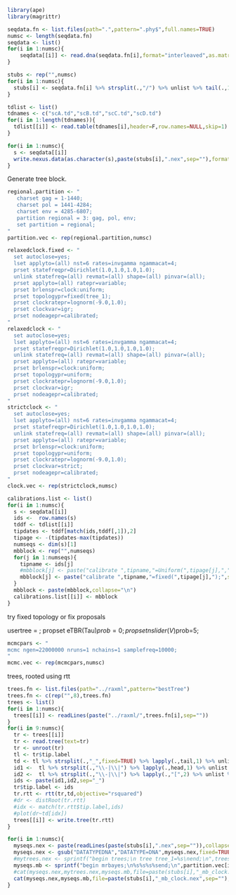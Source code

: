 ```r
library(ape)
library(magrittr)
```


```r
seqdata.fn <- list.files(path=".",pattern=".phy$",full.names=TRUE)
numsc <- length(seqdata.fn)
seqdata <- list()
for(i in 1:numsc){
    seqdata[[i]] <- read.dna(seqdata.fn[i],format="interleaved",as.matrix=FALSE) # NB as.matrix=FALSE required for NEXUS output as below
}
```

```r
stubs <- rep("",numsc)
for(i in 1:numsc){
  stubs[i] <- seqdata.fn[i] %>% strsplit(.,"/") %>% unlist %>% tail(.,1) %>% strsplit(.,".",fixed=TRUE) %>% unlist %>% head(.,1)
}
```

```r
tdlist <- list()
tdnames <- c("scA.td","scB.td","scC.td","scD.td")
for(i in 1:length(tdnames)){
  tdlist[[i]] <- read.table(tdnames[i],header=F,row.names=NULL,skip=1)
}
```

```r
for(i in 1:numsc){
  s <- seqdata[[i]]
  write.nexus.data(as.character(s),paste(stubs[i],".nex",sep=""),format="dna",interleaved=FALSE)
}
```

Generate tree block.

```r
regional.partition <- "
   charset gag = 1-1440;
   charset pol = 1441-4284;
   charset env = 4285-6807;
   partition regional = 3: gag, pol, env;
   set partition = regional;
"
partition.vec <- rep(regional.partition,numsc)
```

```r
relaxedclock.fixed <- "
  set autoclose=yes;
  lset applyto=(all) nst=6 rates=invgamma ngammacat=4;
  prset statefreqpr=Dirichlet(1.0,1.0,1.0,1.0);
  unlink statefreq=(all) revmat=(all) shape=(all) pinvar=(all);
  prset applyto=(all) ratepr=variable;
  prset brlenspr=clock:uniform;
  prset topologypr=fixed(tree_1);
  prset clockratepr=lognorm(-9.0,1.0);
  prset clockvar=igr;
  prset nodeagepr=calibrated;
"
relaxedclock <- "
  set autoclose=yes;
  lset applyto=(all) nst=6 rates=invgamma ngammacat=4;
  prset statefreqpr=Dirichlet(1.0,1.0,1.0,1.0);
  unlink statefreq=(all) revmat=(all) shape=(all) pinvar=(all);
  prset applyto=(all) ratepr=variable;
  prset brlenspr=clock:uniform;
  prset topologypr=uniform;
  prset clockratepr=lognorm(-9.0,1.0);
  prset clockvar=igr;
  prset nodeagepr=calibrated;
"
strictclock <- "
  set autoclose=yes;
  lset applyto=(all) nst=6 rates=invgamma ngammacat=4;
  prset statefreqpr=Dirichlet(1.0,1.0,1.0,1.0);
  unlink statefreq=(all) revmat=(all) shape=(all) pinvar=(all);
  prset applyto=(all) ratepr=variable;
  prset brlenspr=clock:uniform;
  prset topologypr=uniform;
  prset clockratepr=lognorm(-9.0,1.0);
  prset clockvar=strict;
  prset nodeagepr=calibrated;
"
clock.vec <- rep(strictclock,numsc)
```

```r
calibrations.list <- list()
for(i in 1:numsc){
  s <- seqdata[[i]]
  ids <-  row.names(s)
  tddf <- tdlist[[i]]
  tipdates <- tddf[match(ids,tddf[,1]),2]
  tipage <- -(tipdates-max(tipdates))
  numseqs <- dim(s)[1]
  mbblock <- rep("",numseqs)
  for(j in 1:numseqs){
    tipname <- ids[j]
    #mbblock[j] <- paste("calibrate ",tipname,"=Uniform(",tipage[j],",",tipage[j],");",sep="")
    mbblock[j] <- paste("calibrate ",tipname,"=fixed(",tipage[j],");",sep="")
  }
  mbblock <- paste(mbblock,collapse="\n")
  calibrations.list[[i]] <- mbblock
}
```

try fixed topology or fix proposals

usertree = ;
propset eTBR(Tau)$prob=0;
propset nslider(V)$prob=5;

```r
mcmcpars <- "
mcmc ngen=22000000 nruns=1 nchains=1 samplefreq=10000;
"
mcmc.vec <- rep(mcmcpars,numsc)
```

trees, rooted using rtt

```r
trees.fn <- list.files(path="../raxml",pattern="bestTree")
trees.fn <- c(rep("",8),trees.fn)
trees <- list()
for(i in 1:numsc){
  trees[[i]] <- readLines(paste("../raxml/",trees.fn[i],sep=""))
}
for(i in 9:numsc){
  tr <- trees[[i]]
  tr <- read.tree(text=tr)
  tr <- unroot(tr)
  tl <- tr$tip.label
  td <- tl %>% strsplit(.,"_",fixed=TRUE) %>% lapply(.,tail,1) %>% unlist %>% as.double
  id1 <-  tl %>% strsplit(.,"\\-|\\|") %>% lapply(.,head,1) %>% unlist %>% as.character
  id2 <-  tl %>% strsplit(.,"\\-|\\|") %>% lapply(.,"[",2) %>% unlist %>% as.character
  ids <- paste(id1,id2,sep="_")
  tr$tip.label <- ids
  tr.rtt <- rtt(tr,td,objective="rsquared")
  #dr <- distRoot(tr.rtt)
  #idx <- match(tr.rtt$tip.label,ids)
  #plot(dr~td[idx])
  trees[[i]] <- write.tree(tr.rtt)
}
```


```r
for(i in 1:numsc){
  myseqs.nex <- paste(readLines(paste(stubs[i],".nex",sep="")),collapse="\n")
  myseqs.nex <- gsub("DATATYPEDNA","DATATYPE=DNA",myseqs.nex,fixed=TRUE)
  #mytrees.nex <- sprintf("begin trees;\n tree tree_1=%s\nend;\n",trees[[i]])
  myseqs.mb <- sprintf("begin mrbayes;\n%s%s%s%send;\n",partition.vec[i],clock.vec[i],calibrations.list[[i]],mcmc.vec[i])
  #cat(myseqs.nex,mytrees.nex,myseqs.mb,file=paste(stubs[i],"_mb_clock.nex",sep=""),sep="\n")
  cat(myseqs.nex,myseqs.mb,file=paste(stubs[i],"_mb_clock.nex",sep=""),sep="\n")
}
```

